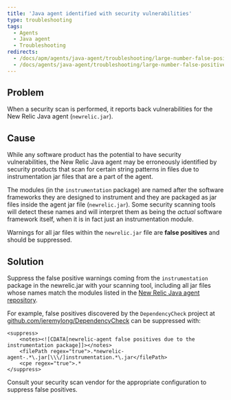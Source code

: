 ```yaml
---
title: 'Java agent identified with security vulnerabilities'
type: troubleshooting
tags:
  - Agents
  - Java agent
  - Troubleshooting
redirects:
  - /docs/apm/agents/java-agent/troubleshooting/large-number-false-positive-security-vulnerabilities
  - /docs/agents/java-agent/troubleshooting/large-number-false-positive-security-vulnerabilities
---
```


## Problem

When a security scan is performed, it reports back vulnerabilities for the New Relic Java agent (`newrelic.jar`).

## Cause

While any software product has the potential to have security vulnerabilities, the New Relic Java agent may be erroneously identified by security products that scan for certain string patterns in files due to instrumentation jar files that are a part of the agent.

The modules (in the `instrumentation` package) are named after the software frameworks they are designed to instrument and they are packaged as jar files inside the agent jar file (`newrelic.jar`). Some security scanning tools will detect these names and will interpret them as being the *actual* software framework itself, when it is in fact just an instrumentation module.

Warnings for all jar files within the `newrelic.jar` file are **false positives** and should be suppressed.

## Solution

Suppress the false positive warnings coming from the `instrumentation` package in the newrelic.jar with your scanning tool, including all jar files whose names match the modules listed in the [New Relic Java agent repository](https://github.com/newrelic/newrelic-java-agent/tree/main/instrumentation).

For example, false positives discovered by the `DependencyCheck` project at [github.com/jeremylong/DependencyCheck](https://github.com/jeremylong/DependencyCheck) can be suppressed with:

```
<suppress>
    <notes><![CDATA[newrelic-agent false positives due to the instrumentation package]]></notes>
    <filePath regex="true">.*newrelic-agent-.*\.jar[\\\/]instrumentation.*\.jar</filePath>
    <cpe regex="true">.*
</suppress>
```

Consult your security scan vendor for the appropriate configuration to suppress false positives.
